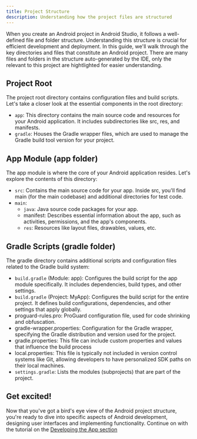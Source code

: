 ```yaml
---
title: Project Structure
description: Understanding how the project files are structured
---
```


When you create an Android project in Android Studio, it follows a well-defined file and folder structure. Understanding this structure is crucial for efficient development and deployment. In this guide, we'll walk through the key directories and files that constitute an Android project.
There are many files and folders in the structure auto-generated by the IDE, only the relevant to this project are hightlighted for easier understanding.

## Project Root

The project root directory contains configuration files and build scripts. Let's take a closer look at the essential components in the root directory:

- `app`: This directory contains the main source code and resources for your Android application. It includes subdirectories like src, res, and manifests.
- `gradle`: Houses the Gradle wrapper files, which are used to manage the Gradle build tool version for your project.

## App Module (app folder)

The app module is where the core of your Android application resides. Let's explore the contents of this directory:

- `src`: Contains the main source code for your app. Inside src, you'll find main (for the main codebase) and additional directories for test code.
- `main`:
	- `java`: Java source code packages for your app.
	- manifest: Describes essential information about the app, such as activities, permissions, and the app's components.
	- `res`: Resources like layout files, drawables, values, etc.

## Gradle Scripts (gradle folder)

The gradle directory contains additional scripts and configuration files related to the Gradle build system:

- `build.gradle` (Module: app): Configures the build script for the app module specifically. It includes dependencies, build types, and other settings.
- `build.gradle` (Project: MyApp): Configures the build script for the entire project. It defines build configurations, dependencies, and other settings that apply globally.
- proguard-rules.pro: ProGuard configuration file, used for code shrinking and obfuscation.
- gradle-wrapper.properties: Configuration for the Gradle wrapper, specifying the Gradle distribution and version used for the project.
- gradle.properties: This file can include custom properties and values that influence the build process
- local.properties: This file is typically not included in version control systems like Git, allowing developers to have personalized SDK paths on their local machines.
- `settings.gradle`: Lists the modules (subprojects) that are part of the project.

## Get excited!

Now that you've got a bird's eye view of the Android project structure, you're ready to dive into specific aspects of Android development, designing user interfaces and implementing functionality. Continue on with the tutorial on the [Developing the App section](../../development/components)
